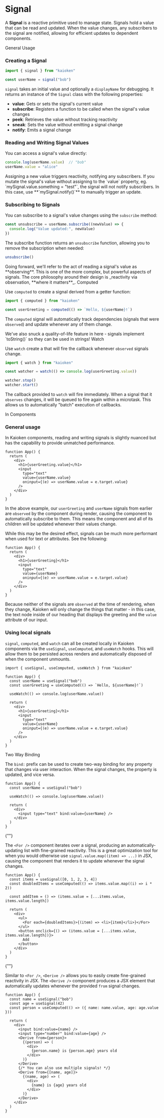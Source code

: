 

# Signal

A **Signal** is a reactive primitive used to manage state. 
Signals hold a value that can be read and updated. 
When the value changes, any subscribers to the signal are notified, 
allowing for efficient updates to dependent components.

<HighlightOnLoad id="general-usage">
  <DocsSectionHeader href="#general-usage">
    General Usage
  </DocsSectionHeader>

  ### Creating a Signal

```ts
import { signal } from "kaioken"

const userName = signal("bob")
```

`signal` takes an initial value and optionally a `displayName` 
for debugging. It returns an instance of the `Signal` class with the 
following properties:

- **value**: Gets or sets the signal's current value
- **subscribe**: Registers a function to be called when the signal's value changes
- **peek**: Retrieves the value without tracking reactivity
- **sneak**: Sets the value without emitting a signal change
- **notify**: Emits a signal change

### Reading and Writing Signal Values

You can access a signal's value directly:

```ts
console.log(userName.value)  // "bob"
userName.value = "alice"
```
<CalloutBlock>
  Assigning a new value triggers reactivity, notifying any subscribers.
  If you mutate the signal's value without assigning to the `value` property, 
  eg. `mySignal.value.something = "test"`, the signal will not notify subscribers. 
  In this case, use **`mySignal.notify()`** to manually trigger an update.
</CalloutBlock>

### Subscribing to Signals

You can subscribe to a signal's value changes using the `subscribe` method:

```ts
const unsubscribe = userName.subscribe((newValue) => {
  console.log("Value updated:", newValue)
})
```

The subscribe function returns an `unsubscribe` function, 
allowing you to remove the subscription when needed:

```ts
unsubscribe()
```

  

</HighlightOnLoad>

<CalloutBlock fontSize="normal">
  Going forward, we'll refer to the act of reading a signal's value 
  as **observing**. This is one of the more complex, but powerful 
  aspects of signals. The core philosophy around their design is 
  _reactivity via observation, **where it matters**_.
</CalloutBlock>

<HighlightOnLoad id="computed-signals">
  <DocsSectionHeader href="#computed-signals">
    Computed
  </DocsSectionHeader>

  Use `computed` to create a signal derived from a getter function:

```ts
import { computed } from "kaioken"

const userGreeting = computed(() => `Hello, ${userName}!`)
```

The `computed` signal will automatically track dependencies (signals that were `observed`) 
and update whenever any of them change.

<CalloutBlock variant="info">
  We've also snuck a quality-of-life feature in here - signals 
implement `toString()` so they can be used in strings!
</CalloutBlock> 
</HighlightOnLoad>

<HighlightOnLoad id="signal-effects">
  <DocsSectionHeader href="#signal-effects">
    Watch
  </DocsSectionHeader>

Use `watch` create a <CodePreview data={watchEffectTypePreview} /> that 
will fire the callback whenever `observed` signals change.
```ts
import { watch } from "kaioken"

const watcher = watch(() => console.log(userGreeting.value))

watcher.stop()
watcher.start()
```
The callback provided to `watch` will fire immediately. 
When a signal that it `observes` changes, it will be queued to fire again 
within a <ExternalLink href="https://developer.mozilla.org/en-US/docs/Web/API/Window/queueMicrotask">microtask</ExternalLink>. 
This allows us to automatically "batch" execution of callbacks.

</HighlightOnLoad>

<HighlightOnLoad id="usage-in-components">
  <DocsSectionHeader href="#usage-in-components">
    In Components
  </DocsSectionHeader>


### General usage

In Kaioken components, reading and writing signals is slightly nuanced
but has the capability to provide unmatched performance.

```tsx
function App() {
  return (
    <div>
      <h1>{userGreeting.value}</h1>
      <input 
        type="text" 
        value={userName.value} 
        oninput={(e) => userName.value = e.target.value} 
      />
    </div>
  )
}
```

In the above example, our `userGreeting` and `userName` signals from earlier 
are `observed` by the component during render, causing the component to 
automatically subscribe to them. This means the component and all of its 
children will be updated whenever their values change.

While this may be the desired effect, signals can be much more performant
when used for text or attributes. See the following: 

```tsx
function App() {
  return (
    <div>
      <h1>{userGreeting}</h1>
      <input 
        type="text" 
        value={userName} 
        oninput={(e) => userName.value = e.target.value} 
      />
    </div>
  )
}
```

Because neither of the signals are `observed` at the time of rendering, 
when they change, Kaioken will only change the things that matter - in 
this case, the text node inside of our heading that displays the greeting 
and the `value` attribute of our input. 


### Using local signals

`signal`, `computed`, and `watch` can all be created locally in Kaioken 
components via the `useSignal`, `useComputed`, and `useWatch` hooks. 
This will allow them to be persisted across renders and automatically 
disposed of when the component unmounts.


```tsx
import { useSignal, useComputed, useWatch } from "kaioken"

function App() {
  const userName = useSignal("bob")
  const userGreeting = useComputed(() => `Hello, ${userName}!`)

  useWatch(() => console.log(userName.value))

  return (
    <div>
      <h1>{userGreeting}</h1>
      <input 
        type="text" 
        value={userName} 
        oninput={(e) => userName.value = e.target.value} 
      />
    </div>
  )
} 
```

</HighlightOnLoad>

<HighlightOnLoad id="two-way-binding">
  <DocsSectionHeader href="#two-way-binding">
    Two Way Binding
  </DocsSectionHeader>


The `bind:` prefix can be used to create two-way binding for any property 
that changes via user interaction. When the signal changes, the property 
is updated, and vice versa.

```tsx
function App() {
  const userName = useSignal("bob")

  useWatch(() => console.log(userName.value))

  return (
    <div>
      <input type="text" bind:value={userName} />
    </div>
  )
} 
```
</HighlightOnLoad>

<HighlightOnLoad id="for-component">
  <DocsSectionHeader href="#for-component">
    {"<For />"}
  </DocsSectionHeader>


The `<For />` component iterates over a signal, producing an automatically-updating 
list with fine-grained reactivity. This is a great optimization tool for when you would otherwise 
use `signal.value.map((item) => ...)` in JSX, causing the component that renders
it to update whenever the signal changes.

```tsx
function App() {
  const items = useSignal([0, 1, 2, 3, 4])
  const doubledItems = useComputed(() => items.value.map((i) => i * 2))

  const addItem = () => (items.value = [...items.value, items.value.length])

  return (
    <div>
      <ul>
        <For each={doubledItems}>{(item) => <li>{item}</li>}</For>
      </ul>
      <button onclick={() => (items.value = [...items.value, items.value.length])}>
        Add
      </button>
    </div>
  )
}
```
</HighlightOnLoad>

<HighlightOnLoad id="derive-component">
  <DocsSectionHeader href="#derive-component">
    {"<Derive />"}
  </DocsSectionHeader>


Similar to `<For />`, `<Derive />` allows you to easily create fine-grained reactivity in JSX. 
The `<Derive />` component produces a JSX element that automatically updates whenever the 
provided `from` signal changes. 

```tsx
function App() {
  const name = useSignal("bob")
  const age = useSignal(42)
  const person = useComputed(() => ({ name: name.value, age: age.value }))

  return (
    <div>
      <input bind:value={name} />
      <input type="number" bind:value={age} />
      <Derive from={person}>
        {(person) => (
          <div>
            {person.name} is {person.age} years old
          </div>
        )}
      </Derive>
      {/* You can also use multiple signals! */}
      <Derive from={[name, age]}>
        {(name, age) => (
          <div>
            {name} is {age} years old
          </div>
        )}
      </Derive>
    </div>
  )
}
```
</HighlightOnLoad>